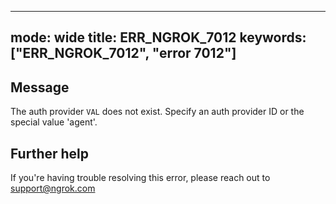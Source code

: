 
---
mode: wide
title: ERR_NGROK_7012
keywords: ["ERR_NGROK_7012", "error 7012"]
---

## Message
The auth provider `VAL` does not exist. Specify an auth provider ID or the special value 'agent'.




## Further help
If you're having trouble resolving this error, please reach out to [support@ngrok.com](mailto:support@ngrok.com?subject=Help%20with%20ERR_NGROK_7012)

